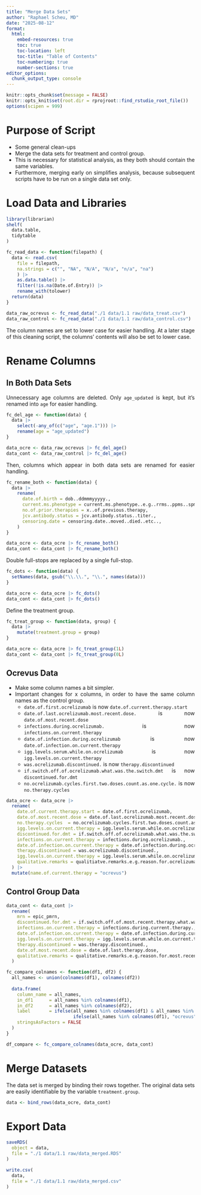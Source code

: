 ```yaml
---
title: "Merge Data Sets"
author: "Raphael Scheu, MD"
date: "2025-08-12"
format:
  html:
    embed-resources: true
    toc: true
    toc-location: left
    toc-title: "Table of Contents"
    toc-numbering: true
    number-sections: true
editor_options: 
  chunk_output_type: console
---
```


```{=html}
<style>
body {
text-align: justify}
</style>
```

```r
knitr::opts_chunk$set(message = FALSE)
knitr::opts_knit$set(root.dir = rprojroot::find_rstudio_root_file())
options(scipen = 999)
```

# Purpose of Script
* Some general clean-ups
* Merge the data sets for treatment and control group.
* This is necessary for statistical analysis, as they both should contain the same variables.
* Furthermore, merging early on simplifies analysis, because subsequent scripts have to be run on a single data set only.

# Load Data and Libraries

```r
library(librarian)
shelf(
  data.table,
  tidytable
)
```

```r
fc_read_data <- function(filepath) {
  data <- read.csv(
    file = filepath,
    na.strings = c("", "NA", "N/A", "N/a", "n/a", "na")
    ) |>
    as.data.table() |>
    filter(!is.na(Date.of.Entry)) |>
    rename_with(tolower)
  return(data)
}

data_raw_ocrevus <- fc_read_data("./1 data/1.1 raw/data_treat.csv")
data_raw_control <- fc_read_data("./1 data/1.1 raw/data_control.csv")
```

The column names are set to lower case for easier handling. At a later stage of this cleaning script, the columns' contents will also be set to lower case.

# Rename Columns

## In Both Data Sets

Unnecessary age columns are deleted.
Only `age_updated` is kept, but it's renamed into `age` for easier handling.

```r
fc_del_age <- function(data) {
  data |>
    select(-any_of(c("age", "age.1"))) |>
    rename(age = "age_updated")
}

data_ocre <- data_raw_ocrevus |> fc_del_age()
data_cont <- data_raw_control |> fc_del_age()
```

Then, columns which appear in both data sets are renamed for easier handling.

```r
fc_rename_both <- function(data) {
  data |>
    rename(
      date.of.birth = dob..ddmmmyyyyy.,
      current.ms.phenotype = current.ms.phenotype..e.g..rrms..ppms..spms..cis.,
      no.of.prior.therapies = x..of.previous.therapy,
      jcv.antibody.status = jcv.antibody.status..titer.,
      censoring.date = censoring.date..moved..died..etc..,
    )
}

data_ocre <- data_ocre |> fc_rename_both()
data_cont <- data_cont |> fc_rename_both()
```

Double full-stops are replaced by a single full-stop.

```r
fc_dots <- function(data) {
  setNames(data, gsub("\\.\\.", "\\.", names(data)))
}

data_ocre <- data_ocre |> fc_dots()
data_cont <- data_cont |> fc_dots()
```

Define the treatment group.

```r
fc_treat_group <- function(data, group) {
  data |>
    mutate(treatment.group = group)
}

data_ocre <- data_ocre |> fc_treat_group(1L)
data_cont <- data_cont |> fc_treat_group(0L)
```

## Ocrevus Data

* Make some column names a bit simpler.
* Important changes for x columns, in order to have the same column names as the control group.
  + `date.of.first.ocrelizumab` is now `date.of.current.therapy.start`
  + `date.of.last.ocrelizumab.most.recent.dose.` is now `date.of.most.recent.dose`
  + `infections.during.ocrelizumab.` is now `infections.on.current.therapy`
  + `date.of.infection.during.ocrelizumab` is now `date.of.infection.on.current.therapy`
  + `igg.levels.serum.while.on.ocrelizumab` is now `igg.levels.on.current.therapy`
  + `was.ocrelizumab.discontinued.` is now `therapy.discontinued`
  + `if.switch.off.of.ocrelizumab.what.was.the.switch.dmt` is now `discontinued.for.dmt`
  + `no.ocrelizumab.cycles.first.two.doses.count.as.one.cycle.` is now `no.therapy.cycles`

```r
data_ocre <- data_ocre |>
  rename(
    date.of.current.therapy.start = date.of.first.ocrelizumab,
    date.of.most.recent.dose = date.of.last.ocrelizumab.most.recent.dose.,
    no.therapy.cycles  = no.ocrelizumab.cycles.first.two.doses.count.as.one.cycle.,
    igg.levels.on.current.therapy = igg.levels.serum.while.on.ocrelizumab,
    discontinued.for.dmt = if.switch.off.of.ocrelizumab.what.was.the.switch.dmt,
    infections.on.current.therapy = infections.during.ocrelizumab.,
    date.of.infection.on.current.therapy = date.of.infection.during.ocrelizumab,
    therapy.discontinued = was.ocrelizumab.discontinued.,
    igg.levels.on.current.therapy = igg.levels.serum.while.on.ocrelizumab,
    qualitative.remarks = qualitiatve.remarks.e.g.reason.for.ocrelizumab.discontinuation.
  ) |>
  mutate(name.of.current.therapy = "ocrevus")
```

## Control Group Data

```r
data_cont <- data_cont |>
  rename(
    mrn = epic_pmrn,
    discontinued.for.dmt = if.switch.off.of.most.recent.therapy.what.was.the.switch.dmt,
    infections.on.current.therapy = infections.during.current.therapy.,
    date.of.infection.on.current.therapy = date.of.infection.during.current.therapy,
    igg.levels.on.current.therapy = igg.levels.serum.while.on.current.therapy,
    therapy.discontinued = was.therapy.discontinued.,
    date.of.most.recent.dose = date.of.last.therapy.dose,
    qualitative.remarks = qualitative.remarks.e.g.reason.for.most.recent.therapy.discontinuation.
  )
```

```r
fc_compare_colnames <- function(df1, df2) {
  all_names <- union(colnames(df1), colnames(df2))
  
  data.frame(
    column_name = all_names,
    in_df1      = all_names %in% colnames(df1),
    in_df2      = all_names %in% colnames(df2),
    label       = ifelse(all_names %in% colnames(df1) & all_names %in% colnames(df2), "both",
                         ifelse(all_names %in% colnames(df1), "ocrevus", "control")),
    stringsAsFactors = FALSE
  )
}

df_compare <- fc_compare_colnames(data_ocre, data_cont)
```

# Merge Datasets

The data set is merged by binding their rows together. The original data sets are easily identifiable by the variable `treatment.group`.

```r
data <- bind_rows(data_ocre, data_cont)
```

# Export Data

```r
saveRDS(
  object = data,
  file = "./1 data/1.1 raw/data_merged.RDS"
)

write.csv(
  data,
  file = "./1 data/1.1 raw/data_merged.csv"
)
```
